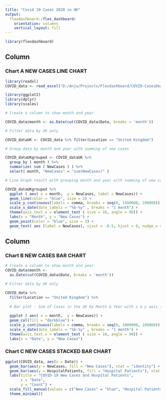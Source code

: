 ---
title: "Covid 19 Cases 2020 in UK"
output: 
  flexdashboard::flex_dashboard:
    orientation: columns
    vertical_layout: fill
---

```{r setup, include=FALSE}
library(flexdashboard)
```

Column {data-width=400}
-----------------------------------------------------------------------

### Chart A NEW CASES LINE CHART

```{r}

library(readxl)
COVID_data <- read_excel("D:/Anju/Projects/Flexdashboard/COVID-CasesDeathsHosp(Europe and Americas).xlsx")

library(ggplot2)
library(dplyr)
library(scales)  

# Create a column to show month and year

COVID_data$month <- as.Date(cut(COVID_data$Date, breaks = 'month'))

# Filter data by UK only

COVID_dataUK <- COVID_data %>% filter(Location == "United Kingdom")

# Group data by month and year with summing of new cases

COVID_dataUKgrouped <- COVID_dataUK %>% 
  group_by ( month ) %>% 
  summarize( sum ( NewCases ) ) %>% 
  select( month, "NewCases" = "sum(NewCases)" )

# Line Graph result with grouping month and year with summing of new cases

COVID_dataUKgrouped %>%
  ggplot ( aes( x = month,  y = NewCases, label = NewCases)) +
  geom_line(color = "blue", size = 2) +
  scale_y_continuous(labels = comma, breaks = seq(0, 1500000, 100000)) +
  scale_x_date(date_labels = "%b-%y" , breaks = "1 month") + 
  theme(axis.text.x = element_text ( size = 10, angle = 90)) +  
  labs(x = "Month", y = "New Cases") +
  geom_point(color = "blue", size = 3) +
  geom_text( aes (label = NewCases), vjust = -0.5, hjust = 0, nudge_x = -0.2)


```

Column {data-width=350}
-----------------------------------------------------------------------

### Chart B NEW CASES BAR CHART

```{r}
# Create a column to show month and year
COVID_data$month <-
  as.Date(cut(COVID_data$Date, breaks = 'month'))

# Filter data by UK only

COVID_data %>%
  filter(Location == "United Kingdom") %>%
  
  # Bar plot - Sum of Cases in the UK by Month & Year with x & y axis formatting
  
  ggplot ( aes( x = month,  y = NewCases)) +
  geom_col(fill = "darkblue") +
  scale_y_continuous(labels = comma, breaks = seq(0, 1800000, 100000)) +
  scale_x_date(date_labels = "%b-%y" , breaks = "1 month") +
  theme(axis.text.x = element_text ( size = 10, angle = 90)) +
  labs(x = "Date", y = "New Cases")
```

### Chart C NEW CASES STACKED BAR CHART

```{r}
ggplot(COVID_data, aes(x = Date)) +
  geom_bar(aes(y = NewCases, fill = "New Cases"), stat = "identity") +
  geom_bar(aes(y = HospitalPatients, fill = "Hospital Patients"), stat = "identity") +
  labs(title = "COVID-19 New Cases and Hospital Patients",
       x = "Date",
       y = "Count") +
  scale_fill_manual(values = c("New Cases" = "blue", "Hospital Patients" = "red")) +
  theme_minimal()
```

